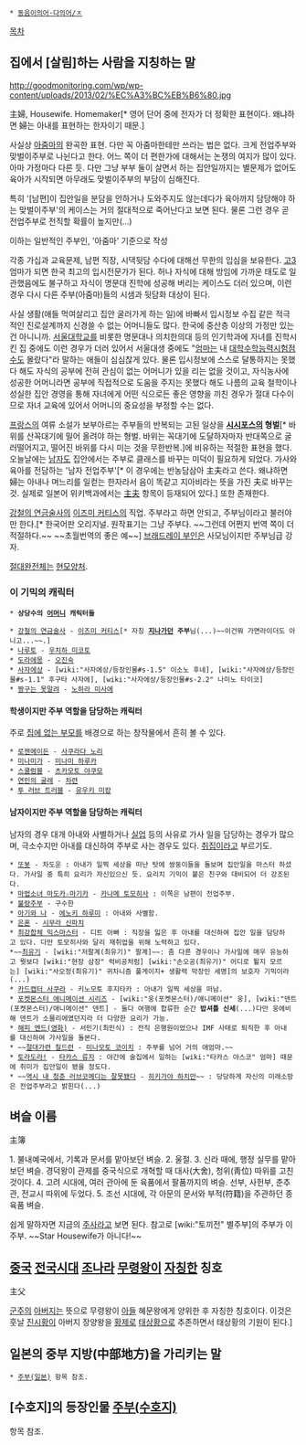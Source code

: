  * [[동음이의어·다의어/ㅈ]]

[[목차]]
== 집에서 [살림]하는 사람을 지칭하는 말 ==
http://goodmonitoring.com/wp/wp-content/uploads/2013/02/%EC%A3%BC%EB%B6%80.jpg

主婦, Housewife. Homemaker[* 영어 단어 중에 전자가 더 정확한 표현이다. 왜냐하면 婦는 아내를 표현하는 한자이기 때문.]

사실상 [[아줌마]]의 완곡한 표현. 다만 꼭 아줌마한테만 쓰라는 법은 없다.
크게 전업주부와 맞벌이주부로 나뉜다고 한다. 어느 쪽이 더 편한가에 대해서는 논쟁의 여지가 많이 있다. 아마 가정마다 다른 듯. 다만 그냥 부부 둘이 살면서 하는 집안일까지는 별문제가 없어도 육아가 시작되면 아무래도 맞벌이주부의 부담이 심해진다. 

특히 '[남편]이 집안일을 분담을 안하거나 도와주지도 않는데다가 육아까지 담당해야 하는 맞벌이주부'의 케이스는 거의 절대적으로 죽어난다고 보면 된다. 물론 그런 경우 곧 전업주부로 전직할 확률이 높지만(...)

이하는 일반적인 주부인, '아줌마' 기준으로 작성

각종 가십과 교육문제, 남편 직장, 시댁뒷담 수다에 대해선 무한의 입심을 보유한다.
[[고3]] 엄마가 되면 한국 최고의 입시전문가가 된다. 허나 자식에 대해 방임에 가까운 태도로 일관했음에도 불구하고 자식이 명문대 진학에 성공해 버리는 케이스도 더러 있으며, 이런 경우 다시 다른 주부(아줌마)들의 시샘과 뒷담화 대상이 된다.

사실 생활(애들 먹여살리고 집안 굴러가게 하는 일)에 바빠서 입시정보 수집 같은 적극적인 진로설계까지 신경쓸 수 없는 어머니들도 많다. 한국에 중산층 이상의 가정만 있는 건 아니니까. [[서울대학교]]를 비롯한 명문대나 의치한의대 등의 인기학과에 자녀를 진학시킨 집 중에도 이런 경우가 더러 있어서 서울대생 중에도 "[[엄마]]는 내 [[대학수학능력시험]]점수도 몰랐다"라 말하는 애들이 심심찮게 있다. 물론 입시정보에 스스로 달통하지는 못했다 해도 자식의 공부에 전혀 관심이 없는 어머니가 있을 리는 없을 것이고, 자식농사에 성공한 어머니라면 공부에 직접적으로 도움을 주지는 못했다 해도 나름의 교육 철학이나 성실한 집안 경영을 통해 자녀에게 어떤 식으로든 좋은 영향을 끼친 경우가 절대 다수이므로 자녀 교육에 있어서 어머니의 중요성을 부정할 수는 없다.

[[프랑스]]의 여류 소설가 보부아르는 주부들의 반복되는 고된 일상을  '''[[시시포스]]의 형벌'''[* 바위를 산꼭대기에 밀어 올려야 하는 형벌. 바위는 꼭대기에 도달하자마자 반대쪽으로 굴러떨어지고, 떨어진 바위를 다시 미는 것을 무한반복.]에 비유하는 적절한 표현을 했다. 오늘날에는 [[남자]]도 집안에서는 주부로 클래스를 바꾸는 미덕이 필요하게 되었다. 가사와 육아를 전담하는 '남자 전업주부'[* 이 경우에는 반농담삼아 主夫라고 쓴다. 왜냐하면 婦는 아내나 며느리를 일컫는 한자라서 음이 똑같고 지아비라는 뜻을 가진 夫로 바꾸는 것. 실제로 일본어 위키백과에서는 [http://ja.wikipedia.org/wiki/%E4%B8%BB%E5%A4%AB 主夫] 항목이 등재되어 있다.] 또한 존재한다.

[[강철의 연금술사]]의 [[이즈미 커티스]]의 직업. 주부라고 하면 안되고, 주부님이라고 불러야만 한다.[* 한국어판 오리지널. 원작표기는 그냥 주부다. ~~그런데 어쩐지 번역 쪽이 더 적절하다.~~ ~~초월번역의 좋은 예~~] [[브래드레이 부인]]은 사모님이지만 주부님급 강자. 

[[절대완전체]]는 [[현모양처]].

=== 이 기믹의 캐릭터 ===
 * '''상당수의 [[어머니]] 캐릭터들'''

 * [[강철의 연금술사]] - [[이즈미 커티스]][* 자칭 '''[[지나가던]] 주부'''님(...)~~이건뭐 가면라이더도 아니고...~~.]
 * [[나루토]] - [[우치하 미코토]]
 * [[도라에몽]] - [[오진숙]]
 * [[사자에상]] - [wiki:"사자에상/등장인물#s-1.5" 이소노 후네], [wiki:"사자에상/등장인물#s-1.1" 후구타 사자에], [wiki:"사자에상/등장인물#s-2.2" 나미노 타이코]
 * [[짱구는 못말려]] - [[노하라 미사에]]

==== 학생이지만 주부 역할을 담당하는 캐릭터 ====
주로 [[집에 없는 부모]]를 배경으로 하는 창작물에서 흔히 볼 수 있다.

 * [[로젠메이든]] - [[사쿠라다 노리]]
 * [[미나미가]] - [[미나미 하루카]]
 * [[스쿨럼블]] - [[츠카모토 야쿠모]]
 * [[연민의 굴레]] - [[차련]]
 * [[투 러브 트러블]] - [[유우키 미캉]]

==== 남자이지만 주부 역할을 담당하는 캐릭터 ====
남자의 경우 대개 아내와 사별하거나 [[실업]] 등의 사유로 가사 일을 담당하는 경우가 많으며, 극소수지만 아내를 대신하여 주부로 사는 경우도 있다. [[취집]]이라고 부르기도.

 * [[또봇]] - 차도운 : 아내가 일찍 세상을 떠난 탓에 쌍둥이들을 돌보며 집안일을 마스터 하셨다. 가사일 중 특히 요리가 자신있으신 듯. 요리치 기믹이 붙은 친구와 대비되어 더 강조된다. 
 * [[마법소녀 마도카☆마기카]] - [[카나메 토모히사]] : 이쪽은 남편이 전업주부.
 * [[불량주부]] - 구수한
 * [[아기와 나]] - [[에노키 하루미]] : 아내와 사별함.
 * [[은혼]] - [[시무라 신파치]]
 * [[최강합체 믹스마스터]] - 디트 아빠 : 직장을 잃은 후 아내를 대신하여 집안 일을 담당하고 있다. 다만 토모히사와 달리 재취업을 위해 노력하고 있다.
 *~~[[최유기]] - [wiki:"저팔계(최유기)" 팔계]~~: 좀 다른 경우이나 가사일에 매우 유능하고 뭣보다 [wiki:"현장 삼장" 럭비공처럼] [wiki:"손오공(최유기)" 어디로 튈지 모르는] [wiki:"사오정(최유기)" 귀차니즘 풀게이지+ 생활력 막장인 세명]의 보호자 기믹이라(...)
 * [[카드캡터 사쿠라]] - 키노모토 후지타카 : 아내가 일찍 세상을 떠남.
 * [[포켓몬스터 애니메이션 시리즈]] - [wiki:"웅(포켓몬스터)/애니메이션" 웅], [wiki:"덴트(포켓몬스터)/애니메이션" 덴트] - 둘다 여행에 합류한 순간 '''밥셔틀 신세'''(...)다만 웅에비해 덴트가 소믈리에였던지라 더 다양한 요리가 가능. 
 * [[해피 엔드(영화)]] - 서민기(최민식) : 전직 은행원이었으나 IMF 사태로 퇴직한 후 아내를 대신하여 가사일을 돌본다.
 * ~~[[절대가련 칠드런]] - [[미나모토 코이치]] : 주부를 넘어 거의 애엄마.~~
 * [[토라도라!]] - [[타카스 류지]] : 야간에 술집에서 일하는 [wiki:"타카스 야스코" 엄마] 때문에 취미가 집안일이 됐을 정도다.
 * ~~[[역시 내 청춘 러브코메디는 잘못됐다]] - [[히키가야 하치만]]~~ : 당당하게 자신의 미래소망은 전업주부라고 밝힌다(...)

== 벼슬 이름 ==
主簿

1. 불내예국에서, 기록과 문서를 맡아보던 벼슬. 
2. 울절. 
3. 신라 때에, 행정 실무를 맡아보던 벼슬. 경덕왕이 관제를 중국식으로 개혁할 때 대사(大舍), 청위(靑位) 따위를 고친 것이다. 
4. 고려 시대에, 여러 관아에 둔 육품에서 팔품까지의 벼슬. 선부, 사헌부, 춘추관, 전교시 따위에 두었다. 
5. 조선 시대에, 각 아문의 문서와 부적(符籍)을 주관하던 종육품 벼슬. 

쉽게 말하자면 지금의 [[주사]]라고 보면 된다. 참고로 [wiki:"토끼전" 별주부]의 주부가 이 주부. ~~Star Housewife가 아니다!~~ 

== [[중국]] [[전국시대]] [[조나라]] [[무령왕]]이 [[자칭]]한 칭호 ==
主父

[[군주]]의 [[아버지]]는 뜻으로 무령왕이 [[아들]] 혜문왕에게 양위한 후 자칭한 칭호이다. 이것은 훗날 [[진시황]]이 아버지 장양왕을 [[황제]]로 [[태상황]]으로 추존하면서 태상황의 기원이 된다.]

== 일본의 중부 지방(中部地方)을 가리키는 말 ==
 * [[주부(일본)]] 항목 참조.


== [수호지]의 등장인물 [[주부(수호지)]] ==
항목 참조.
